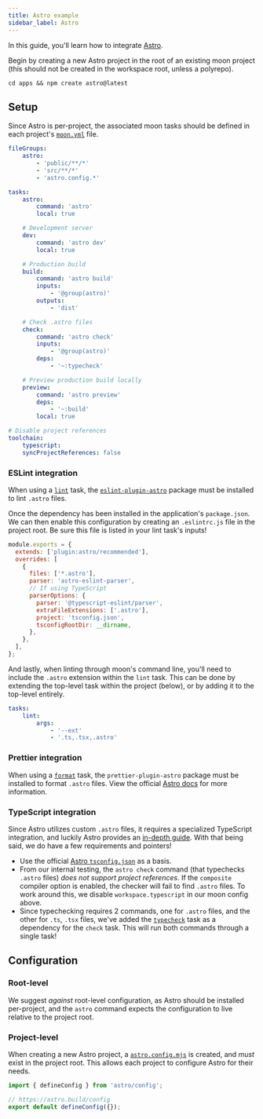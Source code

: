 ```yaml
---
title: Astro example
sidebar_label: Astro
---
```



<HeadingApiLink to="https://github.com/moonrepo/examples/tree/master/apps/astro-app" />

In this guide, you'll learn how to integrate [Astro](https://docs.astro.build).

Begin by creating a new Astro project in the root of an existing moon project (this should not be
created in the workspace root, unless a polyrepo).

```shell
cd apps && npm create astro@latest
```

## Setup

Since Astro is per-project, the associated moon tasks should be defined in each project's
[`moon.yml`](../../config/project) file.

```yaml title="<project>/moon.yml"
fileGroups:
	astro:
		- 'public/**/*'
		- 'src/**/*'
		- 'astro.config.*'

tasks:
	astro:
		command: 'astro'
		local: true

	# Development server
	dev:
		command: 'astro dev'
		local: true

	# Production build
	build:
		command: 'astro build'
		inputs:
			- '@group(astro)'
		outputs:
			- 'dist'

	# Check .astro files
	check:
		command: 'astro check'
		inputs:
			- '@group(astro)'
		deps:
			- '~:typecheck'

	# Preview production build locally
	preview:
		command: 'astro preview'
		deps:
			- '~:build'
		local: true

# Disable project references
toolchain:
	typescript:
    syncProjectReferences: false
```

### ESLint integration

When using a [`lint`](./eslint) task, the
[`eslint-plugin-astro`](https://ota-meshi.github.io/eslint-plugin-astro/user-guide/) package must be
installed to lint `.astro` files.

<AddDepsTabs dev dep="eslint-plugin-astro" package="<app>" />

Once the dependency has been installed in the application's `package.json`. We can then enable this
configuration by creating an `.eslintrc.js` file in the project root. Be sure this file is listed in
your lint task's inputs!

```js title="<project>/.eslintrc.js"
module.exports = {
  extends: ['plugin:astro/recommended'],
  overrides: [
    {
      files: ['*.astro'],
      parser: 'astro-eslint-parser',
      // If using TypeScript
      parserOptions: {
        parser: '@typescript-eslint/parser',
        extraFileExtensions: ['.astro'],
        project: 'tsconfig.json',
        tsconfigRootDir: __dirname,
      },
    },
  ],
};
```

And lastly, when linting through moon's command line, you'll need to include the `.astro` extension
within the `lint` task. This can be done by extending the top-level task within the project (below),
or by adding it to the top-level entirely.

```yaml title="<project>/moon.yml"
tasks:
	lint:
		args:
			- '--ext'
			- '.ts,.tsx,.astro'
```

### Prettier integration

When using a [`format`](./prettier) task, the `prettier-plugin-astro` package must be installed to
format `.astro` files. View the official
[Astro docs](https://docs.astro.build/en/editor-setup/#prettier) for more information.

<AddDepsTabs dev dep="prettier-plugin-astro" package="<app>" />

### TypeScript integration

Since Astro utilizes custom `.astro` files, it requires a specialized TypeScript integration, and
luckily Astro provides an [in-depth guide](https://docs.astro.build/en/guides/typescript/). With
that being said, we do have a few requirements and pointers!

- Use the official [Astro `tsconfig.json`](https://docs.astro.build/en/guides/typescript/#setup) as
  a basis.
- From our internal testing, the `astro check` command (that typechecks `.astro` files) _does not
  support project references_. If the `composite` compiler option is enabled, the checker will fail
  to find `.astro` files. To work around this, we disable `workspace.typescript` in our moon config
  above.
- Since typechecking requires 2 commands, one for `.astro` files, and the other for `.ts`, `.tsx`
  files, we've added the [`typecheck`](./typescript) task as a dependency for the `check` task. This
  will run both commands through a single task!

## Configuration

### Root-level

We suggest _against_ root-level configuration, as Astro should be installed per-project, and the
`astro` command expects the configuration to live relative to the project root.

### Project-level

When creating a new Astro project, a
[`astro.config.mjs`](https://docs.astro.build/en/reference/configuration-reference/) is created, and
_must_ exist in the project root. This allows each project to configure Astro for their needs.

```js title="<project>/astro.config.mjs"
import { defineConfig } from 'astro/config';

// https://astro.build/config
export default defineConfig({});
```
